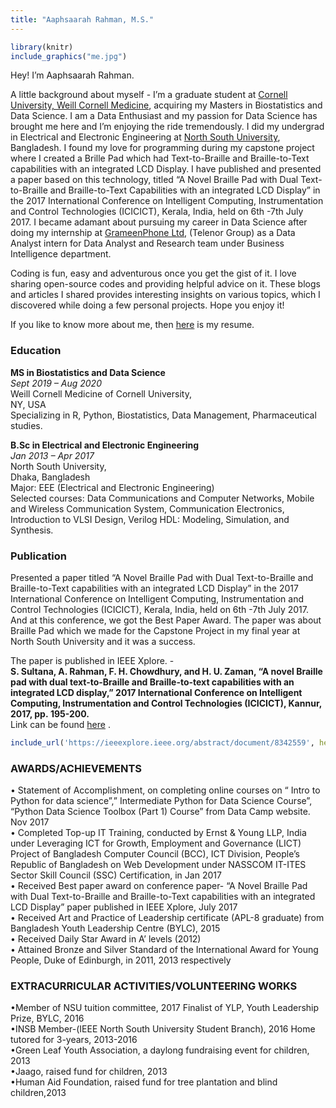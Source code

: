---
title: "Aaphsaarah Rahman, M.S."
---



```{r echo=FALSE, fig.align="center", message=FALSE, warning=FALSE, out.width='30%'}
 
library(knitr)
include_graphics("me.jpg")
```


Hey! I’m Aaphsaarah Rahman.  
     
A little background about myself - I’m a graduate student at [Cornell  University, Weill Cornell Medicine](https://weill.cornell.edu/), acquiring my Masters in Biostatistics and Data Science. I am a Data Enthusiast and my passion for Data Science has brought me here and I'm enjoying the ride tremendously. I did my undergrad in Electrical and Electronic Engineering at [North South University](http://www.northsouth.edu/), Bangladesh. I found my love for programming during my capstone project where I created a Brille Pad which had Text-to-Braille and Braille-to-Text capabilities with an integrated LCD Display. I have published and presented a paper based on this technology, titled “A Novel Braille Pad with Dual Text-to-Braille and Braille-to-Text Capabilities with an integrated LCD Display” in the 2017 International Conference on Intelligent Computing, Instrumentation and Control Technologies (ICICICT), Kerala, India, held on 6th -7th July 2017. I became adamant about pursuing my career in Data Science after doing my internship at [GrameenPhone Ltd](https://www.grameenphone.com/about), (Telenor Group) as a Data Analyst intern for Data Analyst and Research team under Business Intelligence department.   
   

Coding is fun, easy and adventurous once you get the gist of it. I love sharing open-source codes and providing helpful advice on it. These blogs and articles I shared provides interesting insights on various topics, which I discovered while doing a few personal projects. Hope you enjoy it!

If you like to know more about me, then [here](Aaphsaarah Rahman resume'20.pdf) is my resume. 

### **Education**     

                                      
**MS in Biostatistics and Data Science**              
*Sept 2019 – Aug 2020*                       
Weill Cornell Medicine of Cornell University,                       
NY, USA                                                                           
Specializing in R, Python, Biostatistics, Data Management, Pharmaceutical studies.         
   
**B.Sc in Electrical and Electronic Engineering**                         
*Jan 2013 – Apr 2017*              
North South University,       
Dhaka, Bangladesh      
Major: EEE (Electrical and Electronic Engineering)     
Selected courses: Data Communications and Computer Networks, Mobile and Wireless Communication System, Communication Electronics, Introduction to VLSI Design, Verilog HDL: Modeling, Simulation, and Synthesis.
    
 


### **Publication**   
   
Presented a paper titled “A Novel Braille Pad with Dual Text-to-Braille and Braille-to-Text capabilities with an integrated LCD Display” in the 2017 International Conference on Intelligent Computing, Instrumentation and Control Technologies (ICICICT), Kerala, India, held on 6th -7th July 2017. And at this conference, we got the Best Paper Award. The paper was about Braille Pad which we made for the Capstone Project in my final year at North South University and it was a success.    
    
The paper is published in IEEE Xplore. -                
**S. Sultana, A. Rahman, F. H. Chowdhury, and H. U. Zaman, "A novel Braille pad with dual text-to-Braille and Braille-to-text capabilities with an integrated LCD display," 2017 International Conference on Intelligent Computing, Instrumentation and Control Technologies (ICICICT), Kannur, 2017, pp. 195-200.**                    
Link can be found [here](https://ieeexplore.ieee.org/abstract/document/8342559) .

```{r eval=FALSE, message=FALSE, warning=FALSE, include=FALSE}
include_url('https://ieeexplore.ieee.org/abstract/document/8342559', height = '500px')
```


### **AWARDS/ACHIEVEMENTS**     
• Statement of Accomplishment, on completing online courses on “ Intro to Python for data science”,” Intermediate Python for Data Science Course”, “Python Data Science Toolbox (Part 1) Course” from Data Camp website. Nov 2017                
• Completed Top-up IT Training, conducted by Ernst & Young LLP, India under Leveraging ICT for Growth, Employment and Governance (LICT) Project of Bangladesh Computer Council (BCC), ICT Division, People's Republic of Bangladesh on Web Development under NASSCOM IT-ITES Sector Skill Council (SSC) Certification, in Jan 2017            
• Received Best paper award on conference paper- “A Novel Braille Pad with Dual Text-to-Braille and Braille-to-Text capabilities with an integrated LCD Display” paper published in IEEE Xplore, July 2017              
• Received Art and Practice of Leadership certificate (APL-8 graduate) from Bangladesh Youth Leadership Centre (BYLC), 2015              
• Received Daily Star Award in A’ levels (2012)             
• Attained Bronze and Silver Standard of the International Award for Young People, Duke of Edinburgh, in 2011, 2013 respectively          
                
                                
### **EXTRACURRICULAR ACTIVITIES/VOLUNTEERING WORKS**              
•Member of NSU tuition committee, 2017 Finalist of YLP, Youth Leadership Prize, BYLC, 2016                
•INSB Member-(IEEE North South University Student Branch), 2016 Home tutored for 3-years, 2013-2016             
•Green Leaf Youth Association, a daylong fundraising event for children, 2013                  
•Jaago, raised fund for children, 2013                
•Human Aid Foundation, raised fund for tree plantation and blind children,2013 



